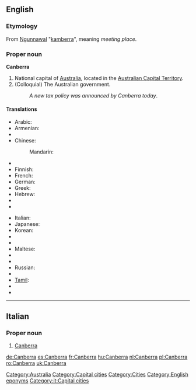 {{wikipedia}}
==English==

===Etymology===
From [[w:Ngunnawal language|Ngunnawal]] "[[kamberra]]", meaning ''meeting place''.

===Proper noun===
'''Canberra'''

# National capital of [[Australia]], located in the [[Australian Capital Territory]].
# (Colloquial) The Australian government.
#: ''A new tax policy was announced by Canberra today''.

====Translations====
{{trans-top|Capital of Australia}}
* Arabic: {{t|ar|كانبرا|f|tr=kanbera}}
* Armenian: {{t|hy|Կանբեռա|tr=Kanbeṙa|sc=Armn}}
* {{trreq|Catalan}}
* Chinese:
*: Mandarin: {{t|cmn|堪培拉|tr=Kānpéilā|sc=Hani}}
* {{trreq|Esperanto}}
* Finnish: {{t|fi|Canberra}}
* French: {{t-|fr|Canberra}}
* German: {{t+|de|Canberra}}
* Greek: {{t-|el|Καμπέρα|f|tr=Kambéra}}
* Hebrew: {{t|he|קנברה|f|tr=qanbera}}
* {{trreq|Hungarian}}
* {{trreq|Ido}}
{{trans-mid}}
* Italian: {{t|it|Canberra}}
* Japanese: {{t|ja|キャンベラ|tr=Kyanbera}}
* Korean: {{t|ko|캔버라|tr=Kanbeora}}
* {{trreq|Latvian}}
* {{trreq|Lithuanian}}
* Maltese: {{t|mt|Kanberra|xs=Maltese}}
* {{trreq|Persian}}
* {{trreq|Portuguese}}
* Russian: {{t-|ru|Канберра|f|tr=Kanbérra, Kánberra}}
* {{trreq|Spanish}}
* [[Tamil]]: {{t|ta|கான்பரா|xs=Tamil}}
* {{trreq|Thai}}
* {{trreq|Vietnamese}}
{{trans-bottom}}

[[Category:Australia]]
[[Category:Capital cities]]
[[Category:Cities]]
[[Category:English eponyms]]

----

==Italian==
{{wikipedia|lang=it}}

===Proper noun===
{{it-proper noun}} {{f}}

# [[#English|Canberra]]

[[Category:it:Capital cities]]

[[de:Canberra]]
[[es:Canberra]]
[[fr:Canberra]]
[[hu:Canberra]]
[[nl:Canberra]]
[[pl:Canberra]]
[[ro:Canberra]]
[[uk:Canberra]]